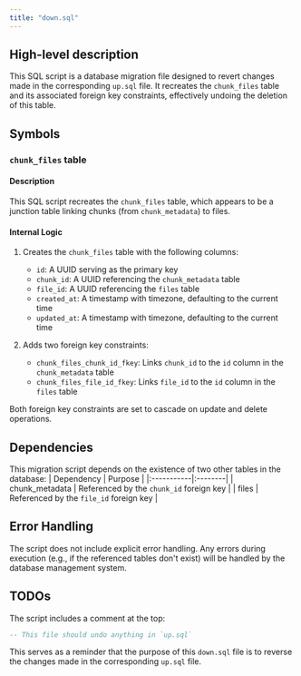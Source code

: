 ```yaml
---
title: "down.sql"
---
```


## High-level description
This SQL script is a database migration file designed to revert changes made in the corresponding `up.sql` file. It recreates the `chunk_files` table and its associated foreign key constraints, effectively undoing the deletion of this table.

## Symbols

### `chunk_files` table
#### Description
This SQL script recreates the `chunk_files` table, which appears to be a junction table linking chunks (from `chunk_metadata`) to files.

#### Internal Logic
1. Creates the `chunk_files` table with the following columns:
   - `id`: A UUID serving as the primary key
   - `chunk_id`: A UUID referencing the `chunk_metadata` table
   - `file_id`: A UUID referencing the `files` table
   - `created_at`: A timestamp with timezone, defaulting to the current time
   - `updated_at`: A timestamp with timezone, defaulting to the current time

2. Adds two foreign key constraints:
   - `chunk_files_chunk_id_fkey`: Links `chunk_id` to the `id` column in the `chunk_metadata` table
   - `chunk_files_file_id_fkey`: Links `file_id` to the `id` column in the `files` table

Both foreign key constraints are set to cascade on update and delete operations.

## Dependencies
This migration script depends on the existence of two other tables in the database:
| Dependency | Purpose |
|:-----------|:--------|
| chunk_metadata | Referenced by the `chunk_id` foreign key |
| files | Referenced by the `file_id` foreign key |

## Error Handling
The script does not include explicit error handling. Any errors during execution (e.g., if the referenced tables don't exist) will be handled by the database management system.

## TODOs
The script includes a comment at the top:
```sql
-- This file should undo anything in `up.sql`
```
This serves as a reminder that the purpose of this `down.sql` file is to reverse the changes made in the corresponding `up.sql` file.